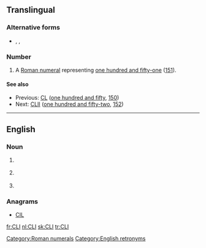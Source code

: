 {{also|cli}}
==Translingual==

===Alternative forms===
* {{sense|roman numeral}} {{l|mul|cli}}, {{l|mul|CXXXXXI}}, {{l|mul|cxxxxxi}}

===Number===
{{mul-number}}

# A [[Roman numeral]] representing [[one hundred and fifty-one]] ([[151]]).

====See also====
* Previous: [[CL]] ([[one hundred and fifty]], [[150]])
* Next: [[CLII]] ([[one hundred and fifty-two]], [[152]])

[[Category:Roman numerals]]

----

==English==

===Noun===
{{en-initialism}}

# {{lb|en|computing}} {{initialism of|Common Language Infrastructure|nodot=1|lang=en}} {{gloss|for [[.NET]].}}
# {{lb|en|computing}} {{initialism of|command line interface|Command-Line Interface|nodot=1|lang=en}} {{gloss|– a way to communicate with a computer in the absence of a [[GUI]].}}
# {{lb|en|computing}} {{initialism of|command-line interpreter|Command-Line Interpreter|lang=en}}

===Anagrams===
* [[CIL]]

[[Category:English retronyms]]

[[fr:CLI]]
[[nl:CLI]]
[[sk:CLI]]
[[tr:CLI]]